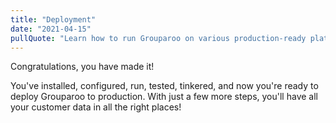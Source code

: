 ```yaml
---
title: "Deployment"
date: "2021-04-15"
pullQuote: "Learn how to run Grouparoo on various production-ready platforms."
---
```


Congratulations, you have made it!

You've installed, configured, run, tested, tinkered, and now you're ready to deploy Grouparoo to production. With just a few more steps, you'll have all your customer data in all the right places!

<AppExamplesReadme />
